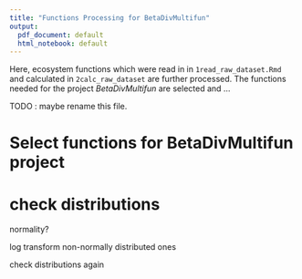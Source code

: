 ```yaml
---
title: "Functions Processing for BetaDivMultifun"
output:
  pdf_document: default
  html_notebook: default
---
```

Here, ecosystem functions which were read in in `1read_raw_dataset.Rmd` and calculated in `2calc_raw_dataset` are further processed. The functions needed for the project *BetaDivMultifun* are selected and ...


TODO : maybe rename this file. 

# Select functions for BetaDivMultifun project

# check distributions
normality?

log transform non-normally distributed ones

check distributions again